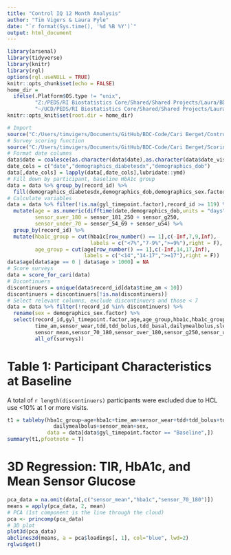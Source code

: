 ---
title: "Control IQ 12 Month Analysis"
author: "Tim Vigers & Laura Pyle"
date: "`r format(Sys.time(), '%d %B %Y')`"
output: html_document
---

```{r setup, include=FALSE}
library(arsenal)
library(tidyverse)
library(knitr)
library(rgl)
options(rgl.useNULL = TRUE)
knitr::opts_chunk$set(echo = FALSE)
home_dir = 
  ifelse(.Platform$OS.type != "unix",
         "Z:/PEDS/RI Biostatistics Core/Shared/Shared Projects/Laura/BDC/Projects/Cari Berget/Control IQ 12 Month MS",
         "~/UCD/PEDS/RI Biostatistics Core/Shared/Shared Projects/Laura/BDC/Projects/Cari Berget/Control IQ 12 Month MS")
knitr::opts_knit$set(root.dir = home_dir)
```

```{r data,include=FALSE}
# Import
source("C:/Users/timvigers/Documents/GitHub/BDC-Code/Cari Berget/Control IQ 12 month analysis/clean_data.R")
# Survey scoring function
source("C:/Users/timvigers/Documents/GitHub/BDC-Code/Cari Berget/Scoring/scoring_function.R")
# Format date columns
data$date = coalesce(as.character(data$date),as.character(data$date_visit))
date_cols = c("date","demographics_diabetesdx","demographics_dob")
data[,date_cols] = lapply(data[,date_cols],lubridate::ymd)
# Fill down by participant, baseline HbA1c group
data = data %>% group_by(record_id) %>% 
  fill(demographics_diabetesdx,demographics_dob,demographics_sex.factor)
# Calculate variables
data = data %>% filter(!is.na(gyl_timepoint.factor),record_id >= 119) %>%
  mutate(age = as.numeric(difftime(date,demographics_dob,units = "days"))/365.25,
         sensor_over_180 = sensor_181_250 + sensor_g250,
         sensor_under_70 = sensor_54_69 + sensor_u54) %>%
  group_by(record_id) %>%
  mutate(hba1c_group = cut(hba1c[row_number() == 1],c(-Inf,7,9,Inf),
                           labels = c("<7%","7-9%",">=9%"),right = F),
         age_group = cut(age[row_number() == 1],c(-Inf,14,17,Inf),
                         labels = c("<14","14-17",">=17"),right = F))
data$age[data$age == 0 | data$age > 1000] = NA
# Score surveys
data = score_for_cari(data)
# Dicontinuers
discontinuers = unique(data$record_id[data$time_am < 10])
discontinuers = discontinuers[!is.na(discontinuers)]
# Select relevant columns, exclude discontinuers and those < 7
data = data %>% filter(!record_id %in% discontinuers) %>%
  rename(sex = demographics_sex.factor) %>%
  select(record_id,gyl_timepoint.factor,age,age_group,hba1c,hba1c_group,sex,
         time_am,sensor_wear,tdd,tdd_bolus,tdd_basal,dailymealbolus,sleep,exercise,
         sensor_mean,sensor_70_180,sensor_over_180,sensor_g250,sensor_under_70,sensor_u54,
         all_of(surveys))

```

# Table 1: Participant Characteristics at Baseline

A total of `r length(discontinuers)` participants were excluded due to HCL use <10% at 1 or more visits. 

```{r table 1,results='asis'}
t1 = tableby(hba1c_group~age+hba1c+time_am+sensor_wear+tdd+tdd_bolus+tdd_basal+
               dailymealbolus+sensor_mean+sex,
             data = data[data$gyl_timepoint.factor == "Baseline",])
summary(t1,pfootnote = T)
```

# 3D Regression: TIR, HbA1c, and Mean Sensor Glucose

```{r}
pca_data = na.omit(data[,c("sensor_mean","hba1c","sensor_70_180")])
means = apply(pca_data, 2, mean)
# PCA (1st component is the line through the cloud)
pca <- princomp(pca_data)
# 3D plot
plot3d(pca_data)
abclines3d(means, a = pca$loadings[, 1], col="blue", lwd=2)
rglwidget()
```
